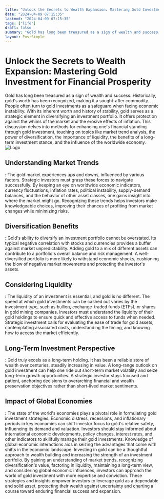 ```yaml
---
title: "Unlock the Secrets to Wealth Expansion: Mastering Gold Investment for Financial Prosperity"
date: "2024-04-09 07:15:35"
lastmod: "2024-04-09 07:15:35"
tags: ["life"]
draft: false
summary: "Gold has long been treasured as a sign of wealth and success. Historically, gold's worth has been recognized, making it a sought-after commodity. People often turn to gold investments as a safeguard when facing economic instability. With its inherent worth and history of stability, gold serves as a strategic element in diversifying an investment portfolio. It offers protection against the whims of the market and the erosive effects of inflation. This discussion delves into methods for enhancing one's financial standing through gold investment, touching on topics like market trend analysis, the power of diversification, the importance of liquidity, the benefits of a long-term investment stance, and the influence of the worldwide economy."
layout: PostSimple
---
```

# Unlock the Secrets to Wealth Expansion: Mastering Gold Investment for Financial Prosperity
Gold has long been treasured as a sign of wealth and success. Historically, gold's worth has been recognized, making it a sought-after commodity. People often turn to gold investments as a safeguard when facing economic instability. With its inherent worth and history of stability, gold serves as a strategic element in diversifying an investment portfolio. It offers protection against the whims of the market and the erosive effects of inflation. This discussion delves into methods for enhancing one's financial standing through gold investment, touching on topics like market trend analysis, the power of diversification, the importance of liquidity, the benefits of a long-term investment stance, and the influence of the worldwide economy.
<img alt="Logo" src="https://cdn.seniorsselection.com/src_image/9de6d1df99737fb767764b547d71e1c2.webp"/>
## Understanding Market Trends
:
The gold market experiences ups and downs, influenced by various factors. Strategic investors must grasp these forces to navigate successfully. By keeping an eye on worldwide economic indicators, currency fluctuations, inflation rates, political instability, supply-demand balances, and the behavior of other asset classes, one gains insight into where the market might go. Recognizing these trends helps investors make knowledgeable choices, improving their chances of profiting from market changes while minimizing risks.
## Diversification Benefits
:
Gold's ability to diversify an investment portfolio cannot be overstated. Its typical negative correlation with stocks and currencies provides a buffer against market unpredictability. Adding gold to a mix of different assets can contribute to a portfolio's overall balance and risk management. A well-diversified portfolio is more likely to withstand economic shocks, cushioning the blow of negative market movements and protecting the investor's assets.
## Considering Liquidity
:
The liquidity of an investment is essential, and gold is no different. The speed at which gold investments can be cashed out varies by the investment type, such as bullion, exchange-traded funds (ETFs), or shares in gold mining companies. Investors must understand the liquidity of their gold holdings to ensure quick and effective access to funds when needed. Strategic investment calls for evaluating the ease of trade for gold assets, contemplating associated costs, understanding the timing, and knowing how to access the market efficiently.
## Long-Term Investment Perspective
:
Gold truly excels as a long-term holding. It has been a reliable store of wealth over centuries, steadily increasing in value. A long-range outlook on gold investment can help one ride out short-term market volatility and seize long-term growth opportunities. A strategic investor stays focused and patient, anchoring decisions to overarching financial and wealth preservation objectives rather than short-lived market sentiments.
## Impact of Global Economies
:
The state of the world's economies plays a pivotal role in formulating gold investment strategies. Economic distress, recessions, and inflationary periods in key economies can shift investor focus to gold's relative safety, influencing its demand and valuation. Investors should stay informed about international economic developments, policy changes, interest rates, and other indicators to skillfully manage their gold investments. Knowledge of global economic interactions aids in seizing the advantages that come with shifts in the economic landscape.
Investing in gold can be a thoughtful approach to wealth building and increasing the strength of an investment portfolio. By gaining an understanding of market trends, recognizing diversification's value, factoring in liquidity, maintaining a long-term view, and considering global economic influences, investors can approach the world of gold investment with more expertise and conviction. These strategies and insights empower investors to leverage gold as a dependable and solid asset, protecting their wealth against uncertainty and charting a course toward enduring financial success and expansion.
        